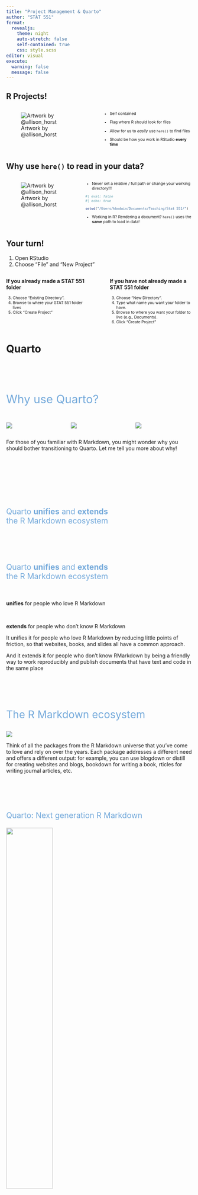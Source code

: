 ```yaml
---
title: "Project Management & Quarto"
author: "STAT 551"
format: 
  revealjs:
    theme: night
    auto-stretch: false
    self-contained: true
    css: style.scss
editor: visual
execute: 
  warning: false
  message: false
---
```


## R Projects! {.larger}

:::::: columns
::: {.column width="50%"}
![Artwork by @allison_horst](images/here.png)
:::

:::: {.column width="50%"}
::: {style="font-size: 0.75em;"}
-   Self contained

-   Flag where R should look for files

-   Allow for us to *easily* use `here()` to find files

-   Should be how you work in RStudio **every time**
:::
::::
::::::

## **Why** use `here()` to read in your data?

:::::: columns
::: {.column width="40%"}
![Artwork by @allison_horst](images/setwd_vs_rproj_horst.png)
:::

:::: {.column width="60%"}
::: {style="font-size: 0.75em;"}
-   Never set a relative / full path or change your working directory!!!

```r
#| eval: false
#| echo: true

setwd("/Users/kbodwin/Documents/Teaching/Stat 551/")
```

-   Working in R? Rendering a document? `here()` uses the **same** path to load in data!
:::
::::
::::::

## Your turn!

1.  Open RStudio
2.  Choose "File" and "New Project"

:::::::: columns
:::: {.column width="47%"}
**If you already made a STAT 551 folder**

::: {style="font-size: 0.75em;"}
3.  Choose "Existing Directory".
4.  Browse to where your STAT 551 folder lives\
5.  Click "Create Project"
:::
::::

::: {.column width="3%"}
:::

:::: {.column width="47%"}
**If you have not already made a STAT 551 folder**

::: {style="font-size: 0.75em;"}
3.  Choose "New Directory".
4.  Type what name you want your folder to have.
5.  Browse to where you want your folder to live (e.g., Documents).
6.  Click "Create Project"
:::
::::
::::::::

# Quarto

##  {#report-1 .centered data-menu-title="Report 1" background-color="#0F1620" auto-animate="true"}

::: {style="margin-top: 100px; font-size: 2.2em; color: #75AADB"}
Why use Quarto?
:::

:::::::::::: columns
::::: {.column width="33%"}
:::: bulletbox
::: {.fragment .fade-in-then-semi-out}
![](images/copy-paste.PNG)
:::
::::
:::::

::::: {.column width="33%"}
:::: bulletbox
::: {.fragment .fade-in-then-semi-out}
![](images/no.PNG)
:::
::::
:::::

::::: {.column width="33%"}
:::: bulletbox
::: {.fragment .fade-in-then-semi-out}
![](images/yes.PNG)
:::
::::
:::::
::::::::::::

::: notes
For those of you familiar with R Markdown, you might wonder why you should bother transitioning to Quarto. Let me tell you more about why!
:::

##  {#unifies-extends-1 .centered data-menu-title="Unifies and extends 1" background-color="#0F1620" auto-animate="true"}

::: {style="margin-top: 150px; font-size: 1.5em; color: #75AADB;"}
Quarto **unifies** and **extends**<br>the R Markdown ecosystem
:::

##  {#unifies-extends-2 .centered data-menu-title="Unifies and extends 2" background-color="#0F1620" auto-animate="true"}

::: {style="margin-top: 100px; font-size: 1.5em; color: #75AADB"}
Quarto **unifies** and **extends** <br>the R Markdown ecosystem
:::

<br>

::: large
**unifies** for people who love R Markdown
:::

<br>

::: {.fragment .fade-up .large fragment-index="2"}
**extends** for people who don't know R Markdown
:::

::: notes
It unifies it for people who love R Markdown by reducing little points of friction, so that websites, books, and slides all have a common approach.

And it extends it for people who don't know RMarkdown by being a friendly way to work reproducibly and publish documents that have text and code in the same place
:::

##  {#ecosystem .centered data-menu-title="R Markdown ecosystem" background-color="#0F1620" auto-animate="true"}

::: {style="margin-top: 100px; font-size: 2em; color: #75AADB;"}
The R Markdown ecosystem
:::

![](images/rmd_ecosystem.png){fig-align="center" fig-alt="Hex logos for various packages from the R Markdown ecosystem."}

::: notes
Think of all the packages from the R Markdown universe that you've come to love and rely on over the years. Each package addresses a different need and offers a different output: for example, you can use blogdown or distill for creating websites and blogs, bookdown for writing a book, rticles for writing journal articles, etc.
:::

##  {.centered data-menu-title="R Markdown ecosystem" background-color="#0F1620" transition="zoom"}

::: {style="margin-top: 100px; font-size: 1.5em; color: #75AADB;"}
Quarto: Next generation R Markdown
:::

![](images/horst_quarto_ball_straight.png){fig-align="center" width="50%" fig-alt="Quarto logo."}

::: notes
Quarto unifies the functionality from these packages,

building on Pandoc on the technical side

and on the human side -- over a decade of experience developing, maintaining, and tweaking these packages as well as community feedback R Markdown extension packages.

Such a unification effort presents a fantastic opportunity to identify and address gaps functionality and inefficiencies in user experience, and the process of building Quarto has been no different.
:::

##  {.centered data-menu-title="R Markdown ecosystem" background-color="#0F1620" transition="zoom"}

::: {style="margin-top: 100px; font-size: 2em; color: #75AADB;"}
Quarto highlights
:::

:::::::::::::: columns
::: {.column width="5%"}
:::

:::::: {.column width="40%"}
::::: bulletbox
:::: {.fragment .fade-in-then-semi-out}
::: {style="font-size: 0.6em;"}
![](images/horst_quarto_ball-1_4.png){width="50px" fig-alt="One quadrant of the Quarto logo."} Consistent implementation of attractive and handy features across outputs: tabsets, code-folding, syntax highlighting, etc.
:::
::::
:::::
::::::

::: {.column width="5%"}
:::

:::::: {.column width="40%"}
::::: bulletbox
:::: {.fragment .fade-in-then-semi-out}
::: {style="font-size: 0.60em;"}
![](images/horst_quarto_ball-2_4.png){width="50px" fig-alt="Two quadrants of the Quarto logo."} More accessible defaults as well as better support for accessibility
:::
::::
:::::
::::::

::: {.column width="5%"}
:::
::::::::::::::

:::::::::::::: columns
::: {.column width="5%"}
:::

:::::: {.column width="40%"}
::::: bulletbox
:::: {.fragment .fade-in-then-semi-out}
::: {style="font-size: 0.60em;"}
![](images/horst_quarto_ball-3_4.png){width="50px" fig-alt="Three quadrants of the Quarto logo."} Guardrails, particularly helpful for new learners: YAML completion, informative syntax errors, etc.
:::
::::
:::::
::::::

::: {.column width="5%"}
:::

:::::: {.column width="40%"}
::::: bulletbox
:::: {.fragment .fade-in-then-semi-out}
::: {style="font-size: 0.6em;"}
![](images/horst_quarto_ball-4_4.png){width="50px" fig-alt="Four quadrants of the Quarto logo."} Support for other languages like Python, Julia, Observable, and more via Jupyter engine for executable code chunks.
:::
::::
:::::
::::::

::: {.column width="5%"}
:::
::::::::::::::

::: notes
Some highlights of these improvements include

--\> consistent implementation of attractive and handy features across *all* outputs, like tabsets, code-folding, and syntax highlighting,

--\> more accessible defaults as well as better support for creating accessible documents,

--\> guardrails that are particularly helpful for new learners, like YAML completion and informative syntax errors,

--\> and perhaps most excitingly for those who are not coming from the R ecosystem, Quarto offers support for other languages like Python, Julia, Observable, and more via the Jupyter engine for executable code chunks. And it's designed to be expandable to more engines and languages, even those that might not exist today.

\[pause\] So by now I'm assuming many of you have already started playing with Quarto, or you're waiting for me to do that. So, let's dive in and see what all the Quarto fuss is about!
:::

##  {#CLI .centered data-menu-title="Quarto CLI" background-color="#0F1620"}

::: {style="margin-top: 100px; font-size: 2em; color: #75AADB;"}
Quarto CLI orchestrates each step of rendering
:::

::: {.fragment .fade-up}
![](images/horst_qmd_render_schema.png){fig-alt="A schematic representing rendering of Quarto documents from .qmd, to knitr or jupyter, to plain text markdown, then converted by pandoc into any number of output types including html, PDF, or Word document." fig-align="center"}
:::

::: notes
Now that you've all had a chance to see Quarto in action, you might be wondering, "how are R Markdown and Quarto different"?

The main difference is that with R Markdown, the R package rmarkdown does the heavy lifting of going from the source Rmd file to the the output, using knitr for evaluating the code chunks.

--\> With Quarto, on the other hand, the Quarto command line interface, or the Quarto CLI, does the orchestration of processing executable code chunks with either knitr or jupyter and then converting the resulting markdown file to the desired output.

While this is technically impressive, I'll be honest, it's not exactly what sparked my interest in Quarto in the first place.
:::

##  {#change-formats .centered data-menu-title="Change formats" background-color="#0F1620"}

::: {style="margin-top: 100px; font-size: 2em; color: #75AADB;"}
Quarto makes moving between formats straightforward
:::

:::::::::::: columns
::::: {.column width="33%"}
:::: fragment
Document

::: {.code-file .sourceCode .cell-code}
{{< fa file >}} lesson-1.qmd
:::

``` yaml
title: "Lesson 1"
format: html
```
::::
:::::

::::: {.column width="33%"}
:::: fragment
Presentation

::: {.code-file .sourceCode .cell-code}
{{< fa file >}} lesson-1.qmd
:::

``` yaml
title: "Lesson 1"
format: revealjs
```
::::
:::::

::::: {.column width="33%"}
:::: fragment
Website

::: {.code-file .sourceCode .cell-code}
{{< fa file >}} \_quarto.yml
:::

``` yaml
project:
  type: website

website: 
  navbar: 
    left:
      - lesson-1.qmd
```
::::
:::::
::::::::::::

::: notes
What did spark my interest was how how straightforward it is with Quarto to move between output formats.

As an educator, two things are of utmost importance to me about the tools I use to create my materials: reproducibility and ease of transition between output formats, like documents to slides to websites to books.

Over the last year of using Quarto for pretty much everything, I've felt like I've finally found the tool that lets me go from one output type to the other with minimal, if any, futzing around with my source code beyond the yaml. For example, here are common things I produce

--\> a lesson in document form <br> --\> the same content in presentation form <br> --\> the same content on a page in a website,

and you can see that all that needed to change going between these formats is a few lines in the yaml. Nothing in the content part of my document. No slide breaks to remove, no citation style to change, no headings to re-level. This ease of transition has freed up time to focus my time on content, and that, folks, is the dream!
:::

##  {#preview .centered data-menu-title="Quarto preview" background-color="#0F1620" auto-animate="true"}

::: {style="margin-top: 100px; font-size: 2.2em; color: #75AADB"}
Welcome to Quarto!
:::

:::: columns
::: {.column width="100%"}
![](images/quarto_overview.png)
:::
::::

##  {#components .centered data-menu-title="Quarto components" background-color="#0F1620" auto-animate="true"}

::: {style="margin-top: 100px; font-size: 2.2em; color: #75AADB"}
Components of a Quarto
:::

![](images/quarto_sections.jpeg){width="80%"}

##  {#formatting-text .centered data-menu-title="Markdown" background-color="#0F1620" auto-animate="true"}

::: {style="margin-top: 100px; font-size: 2.2em; color: #75AADB"}
Formatting the text in your document
:::

::: {.fragment .fade-up}
**Markdown** is a *markup language*. This means special symbols and formatting to pretty documents.
:::

:::::: fragment
::::: columns
::: {.column width="45%"}
\*text\* -- makes italics

\*\*text\*\* -- makes bold text

\# -- makes headers
:::

::: {.column width="45%"}
\![ \]( ) -- includes images or HTML links

\< \> -- embeds URLs
:::
:::::
::::::

##  {#insert-code .centered data-menu-title="R code" background-color="#0F1620" auto-animate="true"}

::: {style="margin-top: 100px; font-size: 2.2em; color: #75AADB"}
R code options
:::

::: fragment
![](images/quarto_code_options.png)
:::

##  {#hash-pipe .centered data-menu-title="Hashpipe" background-color="#0F1620" auto-animate="true"}

::: {style="margin-top: 100px; font-size: 2.2em; color: #75AADB"}
The Hash Pipe
:::

::: sourceCode
`#|`
:::

![](images/weezer.jpeg)

##  {#render .centered data-menu-title="Render" background-color="#0F1620" auto-animate="true"}

::: {style="margin-top: 100px; font-size: 2.2em; color: #75AADB"}
Rendering your document
:::

::: {.fragment .fade-right}
![](images/render.png)
:::

::: {.fragment .fade-left}
![](images/render_on_save.png)
:::

::: notes
When you click **Render**, here is what happens:

-   Your file is saved.
-   The R code written in your *.qmd* file gets run.
    -   Any code you ran already doesn't "count"; we start from scratch.
    -   The code is run *in order*.
-   A new file is created.
    -   If your Quarto file is called "Lab1.qmd", then a file called "Lab1.html" will be created.
    -   This will save in the same folder as "Lab1.qmd".
:::

##  {#try-it .centered data-menu-title="Try it" background-color="#0F1620" auto-animate="true"}

::: {style="margin-top: 150px; font-size: 5em; color: #75AADB;"}
Let's try it!
:::
